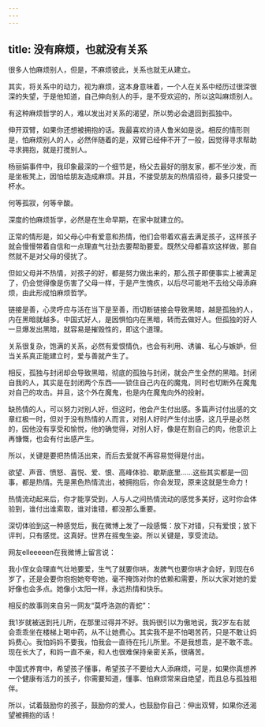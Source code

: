 ```yaml
---
---
---
```

title: 没有麻烦，也就没有关系
---



很多人怕麻烦别人，但是，不麻烦彼此，关系也就无从建立。

其实，将关系中的动力，视为麻烦，这本身意味着，一个人在关系中经历过很深很深的失望，于是他知道，自己伸向别人的手，是不受欢迎的，所以这叫麻烦别人。

有这种麻烦哲学的人，难以发出对关系的渴望，所以势必会退回到孤独中。

伸开双臂，如果你还想被拥抱的话。我最喜欢的诗人鲁米如是说。相反的情形则是，怕麻烦别人的人，必然伴随着的是，双臂已经伸不开了一般，因觉得寻求帮助寻求拥抱，就是打搅别人。

杨丽娟事件中，我印象最深的一个细节是，杨父去最好的朋友家，都不坐沙发，而是坐板凳上，因怕给朋友造成麻烦。并且，不接受朋友的热情招待，最多只接受一杯水。

何等孤寂，何等辛酸。

深度的怕麻烦哲学，必然是在生命早期，在家中就建立的。

正常的情形是，如父母心中有爱意和热情，他们会带着欢喜去满足孩子，这样孩子就会慢慢带着自信和一点理直气壮劲去要帮助要爱。既然父母都喜欢这样做，那自然就不是对父母的侵扰了。

但如父母并不热情，对孩子的好，都是努力做出来的，那么孩子即便事实上被满足了，仍会觉得像是伤害了父母一样，于是产生愧疚，以后尽可能地不去给父母添麻烦，由此形成怕麻烦哲学。

链接是善，心灵呼应与活在当下是至善，而切断链接会导致黑暗，越是孤独的人，内在黑暗就越多。中国式好人，是因惧怕内在黑暗，转而去做好人。但孤独的好人一旦爆发出黑暗，就容易是摧毁性的，即这个道理。

关系很复杂，饱满的关系，必然有爱恨情仇，也会有利用、诱骗、私心与嫉妒，但当关系真正能建立时，爱与善就产生了。

相反，孤独与封闭却会导致黑暗，彻底的孤独与封闭，就会产生全然的黑暗。封闭自我的人，其实是在封闭两个东西——锁住自己内在的魔鬼，同时也切断外在魔鬼对自己的攻击。并且，这个外在魔鬼，也是内在魔鬼向外的投射。

缺热情的人，可以努力对别人好，但这时，他会产生付出感。多篇声讨付出感的文章红极一时，但对于没有热情的人而言，对别人好时产生付出感，这几乎是必然的，因他没有享受和愉悦，他的确觉得，对别人好，像是在割自己的肉，他意识上再慷慨，也会有付出感产生。

所以，关键是要把热情活出来，而后去爱就不再容易觉得是付出。

欲望、声音、愤怒、喜悦、爱、恨、高峰体验、歇斯底里……这些其实都是一回事，都是热情。先是黑色热情流出，被拥抱后，你会发现，原来这就是生命力！

热情流动起来后，你才能享受到，人与人之间热情流动的感觉多美好，这时你会体验到，谁付出谁索取，谁对谁错，都没那么重要。

深切体验到这一种感觉后，我在微博上发了一段感慨：放下对错，只有爱恨；放下评判，只有感觉。这真好。世界在摇曳生姿。所以关键是，享受流动。

网友elleeeeen在我微博上留言说：

我小侄女会理直气壮地要爱，生气了就要你哄，发脾气也要你哄才会好，到现在6岁了，还是会要你抱抱她夸夸她，毫不掩饰对你的依赖和需要，所以大家对她的爱好像也会多点。她像小太阳一样，永远热情和快乐。

相反的故事则来自另一网友“莫呼洛迦的青蛇”：

我1岁就被送到托儿所，在那里过得并不好。我妈很引以为傲地说，我2岁左右就会乖乖坐在楼梯上喝中药，从不让她费心。其实我不是不怕喝苦药，只是不敢让妈妈费心。我怕妈妈不要我，怕我会一直待在托儿所里。不是我想乖，是不敢不乖。现在长大了，和妈一直不亲，和人也很难保持亲密关系，很痛苦。

中国式养育中，希望孩子懂事，希望孩子不要给大人添麻烦，可是，如果你真想养一个健康有活力的孩子，你需要知道，懂事、怕麻烦常来自绝望，而且总与孤独相伴。

所以，试着鼓励你的孩子，鼓励你的爱人，也鼓励你自己：伸出双臂，如果你还渴望被拥抱的话！